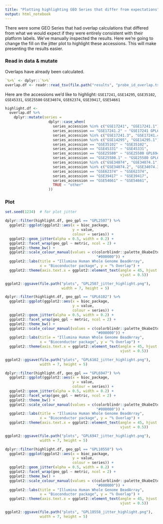 ```yaml
---
title: "Plotting highlighting GEO Series that differ from expectations"
output: html_notebook
---
```


There were some GEO Series that had overlap calculations that differed from
what we would expect if they were entirely consistent with their platform
labels. 
We've manually inspected the results. 
Here we're going to change the fill on the jitter plot to highlight these 
accessions. 
This will make presenting the results easier.

### Read in data & mutate

Overlaps have already been calculated.

```r
`%>%` <- dplyr::`%>%`
overlap.df <- readr::read_tsv(file.path("results", "probe_id_overlap.tsv"))
```

Here are the accessions we'd like to highlight: `GSE17241`, `GSE14295`, 
`GSE35102`, `GSE45331`, `GSE25580` `GSE34074`, `GSE62374`, `GSE39417`, 
`GSE54661`

```r
highlight.df <- 
  overlap.df %>%
    dplyr::mutate(series = 
                    dplyr::case_when(
                      series_accession %in% c("GSE17241", "GSE17241.1") ~ "GSE17241 GPL2507",
                      series_accession == "GSE17241.2" ~ "GSE17241 GPL6106",
                      series_accession %in% c("GSE17241.3", "GSE17241.4") ~ "GSE17241 GPL6102",
                      series_accession %in% c("GSE14295", "GSE14295.1") ~ "GSE14295",
                      series_accession == "GSE35102" ~ "GSE35102",
                      series_accession == "GSE45331" ~ "GSE45331",
                      series_accession == "GSE25580" ~ "GSE25580 GPL6947",
                      series_accession == "GSE25580.1" ~ "GSE25580 GPL6102",
                      series_accession %in% c("GSE34074", "GSE34074.1") ~ "GSE34074 GPL6947",
                      series_accession %in% c("GSE34074.2", "GSE34074.3", "GSE34074.4") ~ "GSE34074 GPL10558",
                      series_accession == "GSE62374" ~ "GSE62374", 
                      series_accession == "GSE39417" ~ "GSE39417",
                      series_accession == "GSE54661" ~ "GSE54661",
                      TRUE ~ "other"
                    ))
```

### Plot

```r
set.seed(1234)  # for plot jitter
```

```r
dplyr::filter(highlight.df, geo_gpl == "GPL2507") %>%
  ggplot2::ggplot(ggplot2::aes(x = bioc_package,
                               y = value,
                               colour = series)) +
  ggplot2::geom_jitter(alpha = 0.5, width = 0.2) +
  ggplot2::facet_wrap(geo_gpl ~ metric, ncol = 2) +
  ggplot2::theme_bw() +
  ggplot2::scale_colour_manual(values = c(colorblindr::palette_OkabeIto[1:3],
                                          "#000000")) +
  ggplot2::labs(title = "Illumina Human Whole Genome BeadArray",
                x = "Bioconductor package", y = "% Overlap") +
  ggplot2::theme(axis.text.x = ggplot2::element_text(angle = 45, hjust = 1,
                                                     vjust = 0.5))
```

```r
ggplot2::ggsave(file.path("plots", "GPL2507_jitter_highlight.png"),
                          width = 7, height = 5)
```


```r
dplyr::filter(highlight.df, geo_gpl == "GPL6102") %>%
  ggplot2::ggplot(ggplot2::aes(x = bioc_package,
                               y = value,
                               colour = series)) +
  ggplot2::geom_jitter(alpha = 0.5, width = 0.2) +
  ggplot2::facet_wrap(geo_gpl ~ metric, ncol = 2) +
  ggplot2::theme_bw() +
  ggplot2::scale_colour_manual(values = c(colorblindr::palette_OkabeIto[1:3],
                                          "#000000")) +
  ggplot2::labs(title = "Illumina Human Whole Genome BeadArray",
                x = "Bioconductor package", y = "% Overlap") +
  ggplot2::theme(axis.text.x = ggplot2::element_text(angle = 45, hjust = 1,
                                                     vjust = 0.5))
```

```r
ggplot2::ggsave(file.path("plots", "GPL6102_jitter_highlight.png"),
                width = 7, height = 5)
```

```r
dplyr::filter(highlight.df, geo_gpl == "GPL6947") %>%
  ggplot2::ggplot(ggplot2::aes(x = bioc_package,
                               y = value,
                               colour = series)) +
  ggplot2::geom_jitter(alpha = 0.5, width = 0.2) +
  ggplot2::facet_wrap(geo_gpl ~ metric, ncol = 2) +
  ggplot2::theme_bw() +
  ggplot2::scale_colour_manual(values = c(colorblindr::palette_OkabeIto[1:4],
                                          "#000000")) +
  ggplot2::labs(title = "Illumina Human Whole Genome BeadArray",
                x = "Bioconductor package", y = "% Overlap") +
  ggplot2::theme(axis.text.x = ggplot2::element_text(angle = 45, hjust = 1,
                                                     vjust = 0.5))
```

```r
ggplot2::ggsave(file.path("plots", "GPL6947_jitter_highlight.png"),
                width = 7, height = 5)
```

```r
dplyr::filter(highlight.df, geo_gpl == "GPL10558") %>%
  ggplot2::ggplot(ggplot2::aes(x = bioc_package,
                               y = value,
                               colour = series)) +
  ggplot2::geom_jitter(alpha = 0.5, width = 0.2) +
  ggplot2::facet_wrap(geo_gpl ~ metric, ncol = 2) +
  ggplot2::theme_bw() +
  ggplot2::scale_colour_manual(values = c(colorblindr::palette_OkabeIto[1:3],
                                          "#000000")) +
  ggplot2::labs(title = "Illumina Human Whole Genome BeadArray",
                x = "Bioconductor package", y = "% Overlap") +
  ggplot2::theme(axis.text.x = ggplot2::element_text(angle = 45, hjust = 1,
                                                     vjust = 0.5))
```

```r
ggplot2::ggsave(file.path("plots", "GPL10558_jitter_highlight.png"),
                width = 7, height = 5)
```
